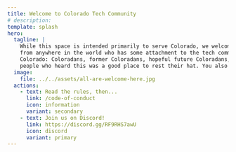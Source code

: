 ```yaml
---
title: Welcome to Colorado Tech Community
# description:
template: splash
hero:
  tagline: |
    While this space is intended primarily to serve Colorado, we welcome anybody
    from anywhere in the world who has some attachment to the tech community of
    Colorado: Coloradans, former Coloradans, hopeful future Coloradans, and some
    people who heard this was a good place to rest their hat. You also do not have to work in tech to join Colorado Tech Community! This space is also open to anyone tech-adjacent in some capacity: designers, product managers, testers, makers, hobbyists, etc.
  image:
    file: ../../assets/all-are-welcome-here.jpg
  actions:
    - text: Read the rules, then...
      link: /code-of-conduct
      icon: information
      variant: secondary
    - text: Join us on Discord!
      link: https://discord.gg/RF9RHS7awU
      icon: discord
      variant: primary
---
```



<CardGrid>
	<LinkCard
		title="Code of Conduct"
		href="code-of-conduct"
		description="Please review these rules before
participating in our community."
	/>
	<LinkCard
		title="The CTC Way"
		href="the-ctc-way"
		description="A guide to the vibe of Colorado Tech Community."
	/>
	<LinkCard
		title="Jobs Forum Rules"
		href="jobs-forum-rules"
		description="The #jobs forum has some specific rules of its own."
	/>
	<LinkCard
		title="How to Help"
		href="how-to-help"
		description="Here are some things you can do to help out the community."
	/>
</CardGrid>
